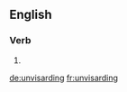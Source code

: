 ==English==

===Verb===
{{head|en|present participle}}

# {{present participle of|unvisard|lang=en|nocat=1}}

[[de:unvisarding]]
[[fr:unvisarding]]